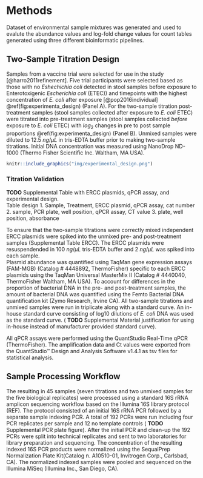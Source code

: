 # Methods
Dataset of environmental sample mixtures was generated and used to evalute the abundance values and log-fold change values for count tables generated using three different bioinformatic pipelines. 

## Two-Sample Titration Design  
Samples from a vaccine trial were selected for use in the study [@harro2011refinement].
Five trial participants were selected based as those with no _Eshechichia coli_ detected in stool samples before exposure to Enterotoxigenic _Escherichia coli_ (ETEC)) and timepoints with the highest concentration of _E. coli_ after exposure [@pop2016individual] \@ref(fig:experimenta_design) (Panel A).
For the two-sample titration post-treatment samples (stool samples collected after exposure to _E. coli_ ETEC) were titrated into pre-treatment samples (stool samples collected _before_ exposure to _E. coli_ ETEC) with $log_2$ changes in pre to post sample proportions \@ref(fig:experimenta_design) (Panel B).
Unmixed samples were diluted to 12.5 $ng/\mu L$ in tris-EDTA buffer prior to making two-sample titrations.
Initial DNA concentration was measured using NanoDrop ND-1000 (Thermo Fisher Scientific Inc. Waltham, MA USA).

```r
knitr::include_graphics("img/experimental_design.png")
```

### Titration Validation
__TODO__ Supplemental Table with ERCC plasmids, qPCR assay, and experimental design.  
Table design
1. Sample, Treatment, ERCC plasmid, qPCR assay, cat number
2. sample, PCR plate, well position, qPCR assay, CT value
3. plate, well position, absorbance


To ensure that the two-sample titrations were correctly mixed independent ERCC plasmids were spiked into the unmixed pre- and post-treatment samples (Supplemental Table ERCC).
The ERCC plasmids were resuspendended in 100 $ng/\mu L$ tris-EDTA buffer and 2 $ng/\mu L$ was spiked into each sample.  
Plasmid abundance was quantified using TaqMan gene expression assays (FAM-MGB) (Catalog # 4448892, ThermoFisher) specific to each ERCC plasmids using the TaqMan Universal MasterMix II (Catalog # 4440040, ThermoFisher Waltham, MA USA).
To account for differences in the proportion of bacterial DNA in the pre- and post-treatment samples, the amount of bacterial DNA was quantified using the Femto Bacterial DNA quantification kit (Zymo Research, Irvine CA).
All two-sample titrations and unmixed samples were run in triplicate along with a standard curve.
An in-house standard curve consisting of log10 dilutions of _E. coli_ DNA was used as the standard curve. ( __TODO__ Supplemental Material justification for using in-house instead of manufacturer provided standard curve).

All qPCR assays were performed using the QuantStudio Real-Time qPCR (ThermoFisher).
The amplification data and Ct values were exported from the QuantStudio™ Design and Analysis Software v1.4.1 as tsv files for statistical analysis.

## Sample Processing Workflow
The resulting in 45 samples (seven titrations and two unmixed samples for the five biological replicates) were processed using a standard 16S rRNA amplicon sequencing workflow based on the Illumina 16S library protocol (REF).
The protocol consisted of an initial 16S rRNA PCR followed by a separate sample indexing PCR.
A total of 192 PCRs were run including four PCR replicates per sample and 12 no template controls ( __TODO__ Supplemental PCR plate figure).
After the initial PCR and clean-up the 192 PCRs were split into technical replicates and sent to two laboratories for library preparation and sequencing.
The concentration of the resulting indexed 16S PCR products were normalized using the SequalPrep Normalization Plate Kit(Catalog n. A10510-01, Invitrogen Corp., Carlsbad, CA).
The normalized indexed samples were pooled and sequenced on the Illumina MiSeq (Illumina Inc., San Diego, CA).  
